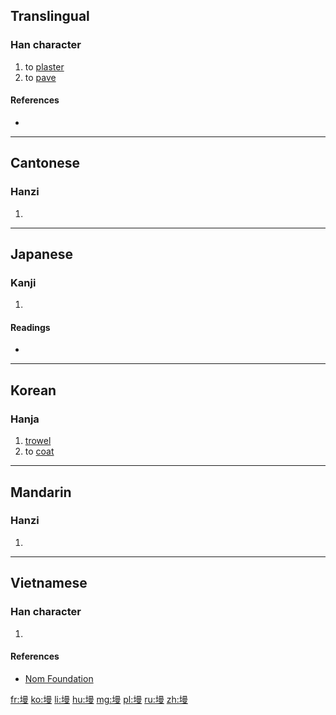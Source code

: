 ==Translingual==

===Han character===
{{Han char|rn=32|rad=土|as=11|sn=14|four=46147|canj=GAWE|ids=⿰土曼}}

# to [[plaster]]
# to [[pave]]

====References====
* {{Han ref|kx=0237.130|dkj=05405|dj=0475.200|hdz=10480.050|uh=5881|ud=22657|bh=E15B|bd=57691}}

----

==Cantonese==

===Hanzi===
{{yue-hanzi|jyut=|y=maan6}}

# {{defn|lang=yue|sort=土11}}

----

==Japanese==

===Kanji===
{{ja-kanji|grade=|rs=土11}}

# {{defn|lang=ja|sort=土11}}

====Readings====
* {{ja-readings|on=[[ばん]] (ban), [[まん]] (man)|kun=[[こて]] (kote)}}

----

==Korean==

===Hanja===
{{ko-hanja|hangeul=만|rv=man|mr=man}}

# [[trowel]]
# to [[coat]]

----

==Mandarin==

===Hanzi===
{{cmn-hanzi|pin=[[màn]] ([[man4]])|wg=man<sup>4</sup>}}

# {{defn|lang=cmn|sort=土11}}

----

==Vietnamese==

===Han character===
{{vi-hantu|[[mặn]], [[mạn]]|rs=土11}}

# {{defn|lang=vi|sort=土11}}

====References====
*[http://nomfoundation.org/common/nom_details.php?codepoint=5881 Nom Foundation]

[[fr:墁]]
[[ko:墁]]
[[li:墁]]
[[hu:墁]]
[[mg:墁]]
[[pl:墁]]
[[ru:墁]]
[[zh:墁]]
